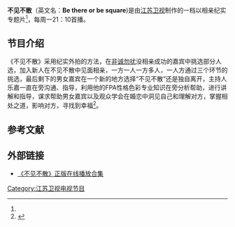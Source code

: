 {{電視節目信息框
| 顏色       = 
| 名稱       = 不见不散
| 原名       =
| 圖片       =
| 圖說       =
| 類型       = 相亲纪实专题<ref name="团队打造">{{Cite web |url=http://www.jstv.com/n/ws/info/news/201106/t20110630_511291.shtml |title=江苏网络电视台：《不见不散》由《非诚勿扰》团队打造 |accessdate=2011-08-23 |archive-date=2011-09-02 |archive-url=https://web.archive.org/web/20110902042135/http://www.jstv.com/n/ws/info/news/201106/t20110630_511291.shtml |dead-url=no }}</ref>[[真人秀|真人秀]]
| 主持       = [[乐嘉|乐嘉]]
| 國家       = {{PRC}}
| 語言       = [[普通话|普通话]]
| 製片人     = 竺苏君、张烨镝<ref>[http://weibo.com/1249193625/eDUBzBPgQww 乐嘉：不见不散两位制片人]</ref>
| 每集長     = 1小时
| 頻道       = [[江苏卫视|江苏卫视]]  
| 視頻制式   = 
| 音頻制式   = [[立體聲|立體聲]]
| 首播國家   ={{PRC}}
| 首播地區   =
| 開始       = 2011年6月27日
| 結束       = 2011年10月31日
| 晚於       =
| 早於       =
| 官方網站   = http://www.jstv.com/n/ws/bjbs/
| imdb_id    =
| tv_com_id  =
}}

'''不见不散'''（英文名：'''Be there or be square''')是由[[江苏卫视|江苏卫视]]制作的一档以相亲纪实专题片<ref name="团队打造" />，每周一21：10首播。

== 节目介绍 ==
《不见不散》采用纪实外拍的方法，在[[非诚勿扰_(节目)|非诚勿扰]]没相亲成功的嘉宾中挑选部分人选，加入新人在不见不散中见面相亲，一方一人一方多人，一人方通过三个环节的挑选，最后剩下的男女嘉宾在一个新的地方选择“不见不散”还是独自离开，主持人乐嘉一直在旁沟通、指导，利用他的FPA性格色彩专业知识在旁分析帮助，进行讲解和指导，谋求帮助男女嘉宾以及观众学会在婚恋中洞见自己和理解对方，掌握相处之道，影响对方，寻找到幸福<ref>{{Cite web |url=http://www.jstv.com/n/ws/info/news/201106/t20110627_508743.shtml |title=江苏网络电视台：乐嘉变身沟通指导师草食男万立群再出发 |accessdate=2011-08-23 |archive-date=2011-08-14 |archive-url=https://web.archive.org/web/20110814193544/http://www.jstv.com/n/ws/info/news/201106/t20110627_508743.shtml |dead-url=no }}</ref>。

== 参考文献 ==
{{reflist|2}}

== 外部链接 ==
* [https://web.archive.org/web/20120604070424/http://sinai.blog.163.com/blog/static/1207114882011643130749/ 《不见不散》正版在线播放合集]


{{江苏卫视综艺节目}}
[[Category:江苏卫视电视节目|Category:江苏卫视电视节目]]